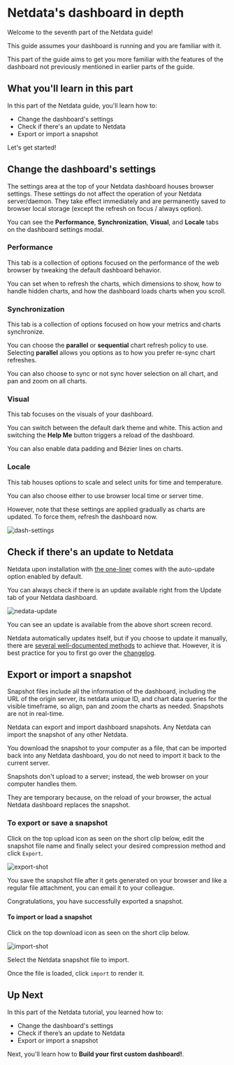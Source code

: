 # Netdata's dashboard in depth

Welcome to the seventh part of the Netdata guide!

This guide assumes your dashboard is running and you are familiar with it. 

This part of the guide aims to get you more familiar with the features of the dashboard 
not previously mentioned in earlier parts of the guide.

## What you'll learn in this part

In this part of the Netdata guide, you'll learn how to:

-   Change the dashboard's settings
-   Check if there's an update to Netdata
-   Export or import a snapshot

Let's get started!

## Change the dashboard's settings

The settings area at the top of your Netdata dashboard houses browser settings. 
These settings do not affect the operation of your Netdata server/daemon.
They take effect immediately and are permanently saved to browser 
local storage (except the refresh on focus / always option).

You can see the **Performance**, **Synchronization**, **Visual**, and **Locale** tabs on the dashboard settings modal. 

### Performance

This tab is a collection of options focused on the performance of the
 web browser by tweaking the default dashboard behavior. 

You can set when to refresh the charts, which dimensions to show, how to handle hidden charts, and how the dashboard loads charts when you scroll.

### Synchronization

This tab is a collection of options focused on how your metrics and charts synchronize. 

You can choose the **parallel** or **sequential** chart refresh policy to use. 
Selecting **parallel** allows you options as to how you prefer re-sync chart refreshes.

You can also choose to sync or not sync hover selection on all chart, and pan and zoom on all charts.

### Visual

This tab focuses on the visuals of your dashboard.

You can switch between the default dark theme and white. 
This action and switching the **Help Me** button triggers a reload of the dashboard.

You can also enable data padding and Bézier lines on charts.

### Locale

This tab houses options to scale and select units for time and temperature.

You can also choose either to use browser local time or server time. 

However, note that these settings are applied gradually as charts are updated. 
To force them, refresh the dashboard now. 

![dash-settings](https://user-images.githubusercontent.com/12263278/64901553-967f3880-d692-11e9-95ac-dd485d36535c.gif)

## Check if there's an update to Netdata

Netdata upon installation with [the one-liner](https://docs.netdata.cloud/packaging/installer/#one-line-installation) 
comes with the auto-update option enabled by default.

You can always check if there is an update available right from the Update tab of your Netdata dashboard.

![nedata-update](https://user-images.githubusercontent.com/12263278/64876743-be957a00-d647-11e9-83dd-2f0a8df572cb.gif)

You can see an update is available from the above short screen record.

Netdata automatically updates itself, but if you choose to update it manually, there are [several well-documented methods](https://docs.netdata.cloud/packaging/installer/update/) to achieve that. 
However, it is best practice for you to first go over the [changelog](https://docs.netdata.cloud/changelog/).

## Export or import a snapshot

Snapshot files include all the information of the dashboard, including the URL of the origin server, 
its netdata unique ID, and chart data queries for the visible timeframe,
so align, pan and zoom the charts as needed. 
Snapshots are not in real-time. 

Netdata can export and import dashboard snapshots. Any Netdata can import the snapshot of any other Netdata. 

You download the snapshot to your computer as a file, 
that can be imported back into any Netdata dashboard, 
you do not need to import it back to the current server.

Snapshots don't upload to a server; instead, the web browser on your computer handles them.

They are temporary because, on the reload of your browser, the actual Netdata dashboard replaces the snapshot.

### To export or save a snapshot

 Click on the top upload icon as seen on the short clip below, edit the snapshot file name and 
 finally select your desired compression method and click `Export`.

 ![export-shot](https://user-images.githubusercontent.com/12263278/64901454-48b60080-d691-11e9-9c14-1539bc841735.gif)

 You save the snapshot file after it gets generated on your browser and like a regular file attachment, 
 you can email it to your colleague.

 Congratulations, you have successfully exported a snapshot.

 #### To import or load a snapshot

 Click on the top download icon as seen on the short clip below. 

![import-shot](https://user-images.githubusercontent.com/12263278/64901503-ee696f80-d691-11e9-9678-8d0e2a162402.gif)

 Select the Netdata snapshot file to import. 

 Once the file is loaded, click `import` to render it.

 ## Up Next

In this part of the Netdata tutorial, you learned how to:

-   Change the dashboard's settings
-   Check if there’s an update to Netdata
-   Export or import a snapshot

Next, you'll learn how to **Build your first custom dashboard!**.
